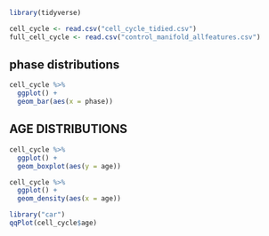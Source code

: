 
```r
library(tidyverse)
```

```r
cell_cycle <- read.csv("cell_cycle_tidied.csv")
full_cell_cycle <- read.csv("control_manifold_allfeatures.csv")
```


## phase distributions

```r
cell_cycle %>%
  ggplot() +
  geom_bar(aes(x = phase))
```


## AGE DISTRIBUTIONS

```r
cell_cycle %>%
  ggplot() +
  geom_boxplot(aes(y = age))

cell_cycle %>%
  ggplot() +
  geom_density(aes(x = age))
```
```r
library("car")
qqPlot(cell_cycle$age)
```
